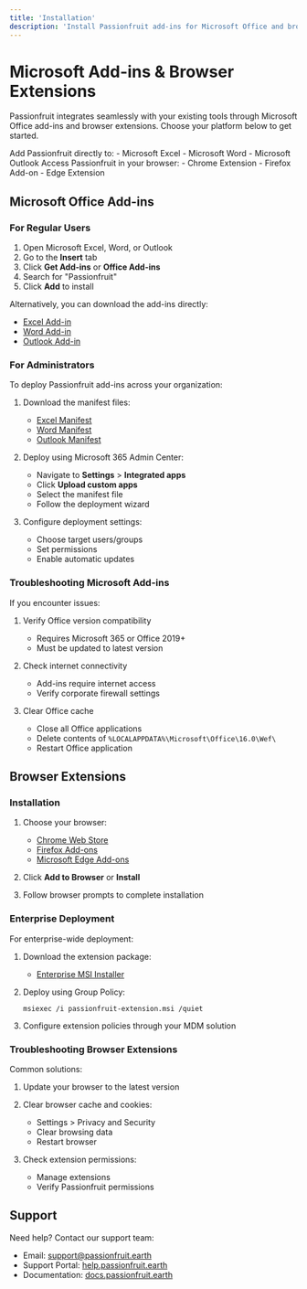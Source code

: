 ```yaml
---
title: 'Installation'
description: 'Install Passionfruit add-ins for Microsoft Office and browser extensions'
---
```


# Microsoft Add-ins & Browser Extensions

Passionfruit integrates seamlessly with your existing tools through Microsoft Office add-ins and browser extensions. Choose your platform below to get started.

<CardGroup cols={2}>
  <Card title="Microsoft Office Add-ins" icon="microsoft" href="#microsoft-office">
    Add Passionfruit directly to:
    - Microsoft Excel
    - Microsoft Word
    - Microsoft Outlook
  </Card>
  <Card title="Browser Extensions" icon="globe" href="#browser-extensions">
    Access Passionfruit in your browser:
    - Chrome Extension
    - Firefox Add-on
    - Edge Extension
  </Card>
</CardGroup>

## Microsoft Office Add-ins

### For Regular Users

1. Open Microsoft Excel, Word, or Outlook
2. Go to the **Insert** tab
3. Click **Get Add-ins** or **Office Add-ins**
4. Search for "Passionfruit"
5. Click **Add** to install

Alternatively, you can download the add-ins directly:
- [Excel Add-in](https://appsource.microsoft.com/passionfruit-excel)
- [Word Add-in](https://appsource.microsoft.com/passionfruit-word)
- [Outlook Add-in](https://appsource.microsoft.com/passionfruit-outlook)

### For Administrators

To deploy Passionfruit add-ins across your organization:

1. Download the manifest files:
   - [Excel Manifest](https://static.passionfruit.earth/manifests/excel-manifest.xml)
   - [Word Manifest](https://static.passionfruit.earth/manifests/word-manifest.xml)
   - [Outlook Manifest](https://static.passionfruit.earth/manifests/outlook-manifest.xml)

2. Deploy using Microsoft 365 Admin Center:
   - Navigate to **Settings** > **Integrated apps**
   - Click **Upload custom apps**
   - Select the manifest file
   - Follow the deployment wizard

3. Configure deployment settings:
   - Choose target users/groups
   - Set permissions
   - Enable automatic updates

### Troubleshooting Microsoft Add-ins

If you encounter issues:

1. Verify Office version compatibility
   - Requires Microsoft 365 or Office 2019+
   - Must be updated to latest version

2. Check internet connectivity
   - Add-ins require internet access
   - Verify corporate firewall settings

3. Clear Office cache
   - Close all Office applications
   - Delete contents of `%LOCALAPPDATA%\Microsoft\Office\16.0\Wef\`
   - Restart Office application

## Browser Extensions

### Installation

1. Choose your browser:
   - [Chrome Web Store](https://chrome.google.com/webstore/passionfruit)
   - [Firefox Add-ons](https://addons.mozilla.org/passionfruit)
   - [Microsoft Edge Add-ons](https://microsoftedge.microsoft.com/addons/passionfruit)

2. Click **Add to Browser** or **Install**

3. Follow browser prompts to complete installation

### Enterprise Deployment

For enterprise-wide deployment:

1. Download the extension package:
   - [Enterprise MSI Installer](https://static.passionfruit.earth/enterprise/passionfruit-extension.msi)

2. Deploy using Group Policy:
   ```
   msiexec /i passionfruit-extension.msi /quiet
   ```

3. Configure extension policies through your MDM solution

### Troubleshooting Browser Extensions

Common solutions:

1. Update your browser to the latest version

2. Clear browser cache and cookies:
   - Settings > Privacy and Security
   - Clear browsing data
   - Restart browser

3. Check extension permissions:
   - Manage extensions
   - Verify Passionfruit permissions

## Support

Need help? Contact our support team:

- Email: [support@passionfruit.earth](mailto:support@passionfruit.earth)
- Support Portal: [help.passionfruit.earth](https://help.passionfruit.earth)
- Documentation: [docs.passionfruit.earth](https://docs.passionfruit.earth) 